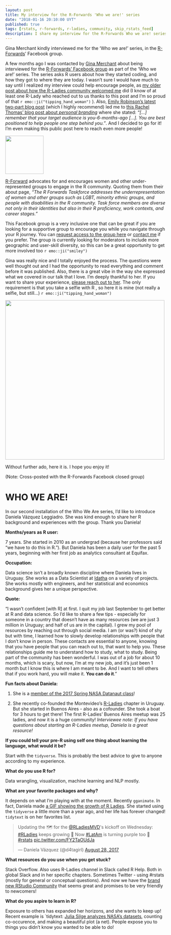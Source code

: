 ```yaml
---
layout: post
title: My interview for the R-Forwards 'Who we are!' series
date: "2018-01-16 20:10:00 UYT"
published: true
tags: [rstats, r-forwards, r-ladies, community, skip_rstats_feed]
description: I share my interview for the R-Forwards Who we are! series.
---
```

Gina Merchant kindly interviewed me for the 'Who we are!' series, in the [R-Forwards](http://forwards.github.io/about/)' Facebook group.

<!--more-->

A few months ago I was contacted by [Gina Merchant](http://gmerchant.ucsd.edu/) about being interviewed for the [R-Forwards' Facebook group](https://www.facebook.com/groups/163371137549666) as part of the 'Who we are!' series. The series asks R users about how they started coding, and how they got to where they are today. I wasn't sure I would have much to say until I realized my interview could help encourage people, as [my older post about how the R-Ladies community welcomed me]({% post_url 2017-01-27-the-r-ladies-way %}) did (I know of at least one R-Lady who reached out to us thanks to this post and I'm so proud of that `r emo::ji("tipping_hand_woman")` ). Also, [Emily Robinson's latest two-part blog post](https://hookedondata.org/building-your-data-science-network-reaching-out/) (which I highly recommend) led me to [this Rachel Thomas' blog post about _personal branding_](https://www.fast.ai/2017/12/18/personal-brand/) where she stated: _"[...] remember that your target audience is you-6-months-ago [...]. You are best positioned to help people one step behind you."_. And I decided to go for it! I'm even making this public post here to reach even more people!

<div align="center"><img src="/figure/source/r-forwards-who-we-are-series/2018-01-13-r-forwards-who-we-are-series/forwards.png" width="120" /></div>

[R-Forward](http://forwards.github.io/about/) advocates for and encourages women and other under-represented groups to engage in the R community. Quoting them from their about page, _"The R Forwards Taskforce addresses the underrepresentation of women and other groups such as LGBT, minority ethnic groups, and people with disabilities in the R community. Task force members are diverse not only in their identities but also in their R proficiency, work contexts, and career stages."_

This Facebook group is a very inclusive one that can be great if you are looking for a supportive group to encourage you while you navigate through your R journey. You can [request access to the group here](https://www.facebook.com/groups/163371137549666) or [contact me](https://twitter.com/intent/tweet?user_id=114258616) if you prefer. The group is currently looking for moderators to include more geographic and user-skill diversity, so this can be a great opportunity to get more involved too `r emo::ji("smiley")`

Gina was really nice and I totally enjoyed the process. The questions were well thought out and I had the opportunity to read everything and comment before it was published. Also, there is a great vibe in the way she expressed what we covered in our talk that I love. I'm deeply thankful to her. If you want to share your experience, [please reach out to her](https://twitter.com/drgmerchant?lang=en). The only requirement is that you take a selfie with R , so here it is mine (not really a selfie, but still...) `r emo::ji("tipping_hand_woman")`

<div align="center"><img src="/figure/source/r-forwards-who-we-are-series/2018-01-13-r-forwards-who-we-are-series/fb_pic.jpg" width="500" /></div>

Without further ado, here it is. I hope you enjoy it! 

(Note: Cross-posted with the R-Forwards Facebook closed group)

# WHO WE ARE!

In our second installation of the Who We Are series, I'd like to introduce Daniela Vázquez Leggiadro. She was kind enough to share her R background and experiences with the group. Thank you Daniela!

**Months/years as R user:**

7 years. She started in 2010 as an undergrad (because her professors said “we have to do this in R.”). But Daniela has been a daily user for the past 5 years, beginning with her first job as analytics consultant at Equifax.

**Occupation:**

Data science isn’t a broadly known discipline where Daniela lives in Uruguay. She works as a Data Scientist at [Idatha](http://www.idatha.com/) on a variety of projects. She works mostly with engineers, and her statistical and economics background gives her a unique perspective.

**Quote:**

“I wasn’t confident [with R] at first. I quit my job last September to get better at R and data science. So I’d like to share a few tips - especially for someone in a country that doesn’t have as many resources (we are just 3 million in Uruguay; and half of us are in the capital). I grew my pool of resources by reaching out through social media. I am (or was?) kind of shy but with time, I learned how to slowly develop relationships with people that I don’t know in person. These contacts are essential to anyone, knowing that you have people that you can reach out to, that want to help you. These relationships guide me to understand how to study, what to study. Being part of the community has been wonderful. I was out of a job for about 10 months, which is scary, but now, I’m at my new job, and it’s just been 1 month but I know this is where I am meant to be. And I want to tell others that if you work hard, you will make it. **You can do it**.”

**Fun facts about Daniela:**

1) She is a [member of the 2017 Spring NASA Datanaut class](https://open.nasa.gov/…/welcome-datanauts-2017-spring-class/)!

2) She recently co-founded the Montevideo's [R-Ladies](https://rladies.org) chapter in Uruguay. But she started in Buenos Aires - also as a cofounder. She took a boat for 3 hours to get there! The first R-Ladies’ Buenos Aires meetup was 25 ladies, and now it is a huge community! 
_Interviewee note: If you have questions about starting an R-Ladies meetup, Daniela is a great resource!_

**If you could tell your pre-R using self one thing about learning the language, what would it be?**

Start with the `tidyverse`. This is probably the best advice to give to anyone according to my experience.

**What do you use R for?**

Data wrangling, visualization, machine learning and NLP mostly.

**What are your favorite packages and why?**

It depends on what I’m playing with at the moment. Recently `gganimate`. In fact, Daniela made [a GIF showing the growth of R Ladies]({% post_url 2017-04-24-how-to-plot-animated-maps-with-gganimate %}). She started using the `tidyverse` a little more than a year ago, and her life has forever changed! `tidytext` is on her favorites list.

<blockquote class="twitter-tweet tw-align-center" data-lang="en"><p lang="en" dir="ltr">Updating the 🗺 for the <a href="https://twitter.com/RLadiesMVD?ref_src=twsrc%5Etfw">@RLadiesMVD</a>&#39;s kickoff on Wednesday: <a href="https://twitter.com/hashtag/RLadies?src=hash&amp;ref_src=twsrc%5Etfw">#RLadies</a> keeps growing 🎉 Now <a href="https://twitter.com/hashtag/LatAm?src=hash&amp;ref_src=twsrc%5Etfw">#LatAm</a> is turning purple too 💜 <a href="https://twitter.com/hashtag/rstats?src=hash&amp;ref_src=twsrc%5Etfw">#rstats</a> <a href="https://t.co/FY2TaOUdJa">pic.twitter.com/FY2TaOUdJa</a></p>&mdash; Daniela Vázquez (@d4tagirl) <a href="https://twitter.com/d4tagirl/status/902130856260771842?ref_src=twsrc%5Etfw">August 28, 2017</a></blockquote>
<script async src="https://platform.twitter.com/widgets.js" charset="utf-8"></script>

**What resources do you use when you get stuck?**

Stack Overflow. Also uses R-Ladies channel in Slack called R Help. Both in global Slack and in her specific chapters. Sometimes Twitter - using #rstats (mostly for general or conceptual questions). And now we have the [brand new RStudio Community](https://community.rstudio.com/) that seems great and promises to be very friendly to newcomers!

**What do you aspire to learn in R?**

Exposure to others has expanded her horizons, and she wants to keep up! Recent example is `tidytext: [Julia Silge analyzes NASA’s datasets](https://www.tidytextmining.com/nasa.html), counting co-occurence, and making a beautiful plot (a net). People expose you to things you didn’t know you wanted to be able to do!

